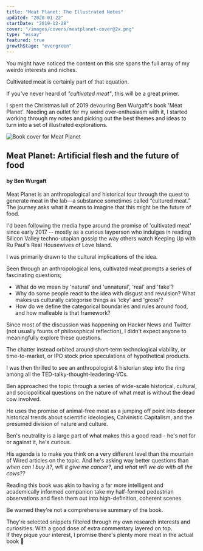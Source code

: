 ```yaml
---
title: "Meat Planet: The Illustrated Notes"
updated: "2020-01-22"
startDate: "2019-12-28"
cover: "/images/covers/meatplanet-cover@2x.png"
type: "essay"
featured: true
growthStage: "evergreen"
---
```


You might have noticed the content on this site spans the full array of my weirdo interests and niches.

Cultivated meat is certainly part of that equation.

If you've never heard of _"cultivated meat"_, this will be a great primer.

I spent the Christmas lull of 2019 devouring Ben Wurgaft's book 'Meat Planet'.
Needing an outlet for my weird over-enthusiasm with it, I started working through my notes and picking out the best themes and ideas to turn into a set of illustrated explorations.

<Halfspacer />

<TwoColumn imgmargin="0 1rem 0 0">

<img
    maxwidth="300px"
    src="https://images.ucpress.edu/covers/isbn13/9780520295537.jpg"
    alt="Book cover for Meat Planet"
/>

<div>

## Meat Planet: Artificial flesh and the future of food

#### by Ben Wurgaft

Meat Planet is an anthropological and historical tour through the quest to generate meat in the lab—a substance sometimes called “cultured meat.” The journey asks what it means to imagine that this might be the future of food.

</div>

</TwoColumn>

I'd been following the media hype around the promise of 'cultivated meat' since early 2017 -- mostly as a curious layperson who indulges in reading Silicon Valley techno-utopian gossip the way others watch Keeping Up with Ru Paul's Real Housewives of Love Island.

I was primarily drawn to the cultural implications of the idea.

Seen through an anthropological lens, cultivated meat prompts a series of fascinating questions;

-   What do we mean by 'natural' and 'unnatural', 'real' and 'fake'?
-   Why do some people react to the idea with disgust and revulsion? What makes us culturally categorise things as 'icky' and 'gross'?
-   How do we define the categorical boundaries and rules around food, and how malleable is that framework?

Since most of the discussion was happening on Hacker News and Twitter (not usually founts of philosophical reflection), I didn't expect anyone to meaningfully explore these questions.

The chatter instead orbited around short-term technological viability, or time-to-market, or IPO stock price speculations of hypothetical products.

I was then thrilled to see an anthropologist & historian step into the ring among all the TED-talky-thought-leadering-VCs.

Ben approached the topic through a series of wide-scale historical, cultural, and sociopolitical questions on the nature of what meat is without the dead cow involved.

He uses the promise of animal-free meat as a jumping off point into deeper historical trends about scientific ideologies, Calvinistic Capitalism, and the presumed division of nature and culture.

Ben's neutrality is a large part of what makes this a good read - he's not for or against it, he's curious.

His agenda is to make you think on a very different level than the mountain of Wired articles on the topic. And he's asking way better questions than _when can I buy it?_, _will it give me cancer?_, and _what will we do with all the cows??_

Reading this book was akin to having a far more intelligent and academically informed companion take my half-formed pedestrian observations and flesh them out into high-definition, coherent scenes.

Be warned they're not a comprehensive summary of the book.

They're selected snippets filtered through my own research interests and curiosities. With a good dose of extra commentary layered on top.  
If they pique your interest, I promise there's plenty more meat in the actual book <span>🍖</span>

<br />

<FullWidthImage
    width="1200px"
    src="https://res.cloudinary.com/dxj9qr5gj/image/upload/c_scale,f_auto,q_auto:best,w_1200/v1623353999/maggieappleton.com/essays/meat-planet/OriginStoryLabMeat_1-Full_2x_gipupn_shrink_ct94tz.png"
    alt="In august of 2013, a research team led by pharmacologist  mark post made a piece of meat without killing an animal. They took a tiny sample of stem cells from the muscle tissue of  a living belgian blue cow, brought it into the lab, and placed it 'in virto' meaning under glass."
/>

<FullWidthImage
    width="1200px"
    src="https://res.cloudinary.com/dxj9qr5gj/image/upload/c_scale,f_auto,q_auto:best,w_1200/v1623353998/maggieappleton.com/essays/meat-planet/LabMeatOrigin_Frame234_ruzewo_shrink_hhihom.png"
    alt="Then fed it a 'growth medium' – a solution made up of glucose, fats, salt,  amino acids, vitamins and minerals. The same nutrients it would receive inside a cow. After several months, the cells had multiplied enough to form a standard 40 gram burger patty."
/>

<FullWidthImage
    width="1100px"
    src="https://res.cloudinary.com/dxj9qr5gj/image/upload/c_scale,f_auto,q_auto:best,w_1200/v1623353998/maggieappleton.com/essays/meat-planet/Paleominds_copy_fzzreh_shrink_hjim38.png"
    alt="There is a pervasive and widely unquestioned claim in popular culture that we have paleolithic minds. That we are mentally hardwired as some imaginary savannah dwelling protohuman whose taste for meat is 'original, innate, and natural to desire'"
/>

<FullWidthImage
    width="1200px"
    src="https://res.cloudinary.com/dxj9qr5gj/image/upload/c_scale,f_auto,q_auto:best,w_1200/v1623354002/maggieappleton.com/essays/meat-planet/ReductiveSociobiology_Full_copy_ck0gv2_shrink_lnf0gp.png"
    alt="This claim is a classic example of reductive sociobiology – an ideology that evolutionary psychology attempts to explain all human behaviour and culture through"
/>

<FullWidthImage
    width="1200px"
    src="https://res.cloudinary.com/dxj9qr5gj/image/upload/c_scale,f_auto,q_auto:best,w_1200/v1623354000/maggieappleton.com/essays/meat-planet/TechDisharmony_2x_ttigav_shrink_kw3vfy.png"
    alt="Our persistent desire to rediscover our biological condition speaks to the concern modern humanity is plagued by a lack of synchronicity between our bodies and their myriad artificial extensions"
/>

<FullWidthImage
    width="1200px"
    src="https://res.cloudinary.com/dxj9qr5gj/image/upload/c_scale,f_auto,q_auto:best,w_1200/v1623353998/maggieappleton.com/essays/meat-planet/PaleoBarProsthetics_2x_iaw9cc_shrink_zbkbce.png"
    alt="The idea seems to be that our problems would be solved if we had better prostheses. Which leaves us attempting to realign ourselves with nature by ordering a dozen raw, vegan, gluten free, organic, free-range, non-gmo, naked paleo bars"
/>

<FullWidthImage
    width="1200px"
    src="https://res.cloudinary.com/dxj9qr5gj/image/upload/c_scale,f_auto,q_auto:best,w_1200/v1623353998/maggieappleton.com/essays/meat-planet/IndustrialMeat_lsln54_shrink_wr4cia.png"
    alt="Everything about modern meat returns us to this notion of disharmony. We are all well versed in the story of industrial animal agriculture. We maintain a polluting, dangerous meat production system"
/>

<FullWidthImage
    width="1200px"
    src="https://res.cloudinary.com/dxj9qr5gj/image/upload/c_scale,f_auto,q_auto:best,w_1200/v1623354000/maggieappleton.com/essays/meat-planet/Unfathomable_Meat-Part2_euirvx_shrink_otolaa.png"
    alt="These systems allow an unprecedentedly large human population to consume an unprecedentedly large amount of animal flesh per capita per annum"
/>

<FullWidthImage
    width="1100px"
    src="https://res.cloudinary.com/dxj9qr5gj/image/upload/c_scale,f_auto,q_auto:best,w_1200/v1623354000/maggieappleton.com/essays/meat-planet/Unfathomable_Meat_1_y0fqkd_shrink_r5tkdl.png"
    alt="The network of technologies making this possible includes government subsidies and regulations, consolidated corporate agro-businesses, optimised supply chains, breeding systems, and specialised marketplaces"
/>

<FullWidthImage
    width="1100px"
    src="https://res.cloudinary.com/dxj9qr5gj/image/upload/c_scale,f_auto,q_auto:best,w_1200/v1623353999/maggieappleton.com/essays/meat-planet/JesusMeat_OG_ofts8d_shrink_bjnljb.png"
    alt="It is within this horror show that the cultivated meat industry has positioned itself as the bright, shiny solution. The saviour of meat come to bless us with its perfect mix of morality and untapped profit"
/>
